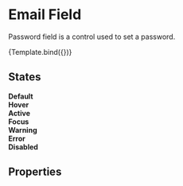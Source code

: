 <!--- Password.stories.mdx --->



<Meta
  title="Components/Inputs/Password"
  component={Text}
  decorators={[withDesign]}
/>

# Email Field

Password field is a control used to set a password.

<Canvas>
  <Story
    name="Password"
    args={{ type: 'password', label: 'Password' }}
    argTypes={argTypes}
    parameters={{
      design: {
        name: 'Figma Design',
        type: 'figma',
        url:
          'https://www.figma.com/file/TENnOP4K38G6r3vDL3emCP/AB---Style-Guide?node-id=486%3A18914',
      },
    }}
  >
    {Template.bind({})}
  </Story>
</Canvas>

## States

<Canvas>
  <div>
    <b>Default</b>
    <Text label="Password" type="password" />
  </div>
</Canvas>

<Canvas>
  <div>
    <b>Hover</b>
    <Text label="Password" className="hover" type="password" />
  </div>
</Canvas>

<Canvas>
  <div>
    <b>Active</b>
    <Text label="Password" value="Text" className="active" type="password" />
  </div>
</Canvas>

<Canvas>
  <div>
    <b>Focus</b>
    <Text label="Password" className="focus" type="password" />
  </div>
</Canvas>

<Canvas>
  <div>
    <b>Warning</b>
    <Text
      label="Password"
      helpText="Helper Text"
      helpTextType="warning"
      type="password"
    />
  </div>
</Canvas>

<Canvas>
  <div>
    <b>Error</b>
    <Text
      label="Password"
      helpText="Helper Text"
      helpTextType="danger"
      type="password"
    />
  </div>
</Canvas>

<Canvas>
  <div>
    <b>Disabled</b>
    <Text label="Password" disabled type="password" />
  </div>
</Canvas>

## Properties

<ArgsTable of={Text} />
